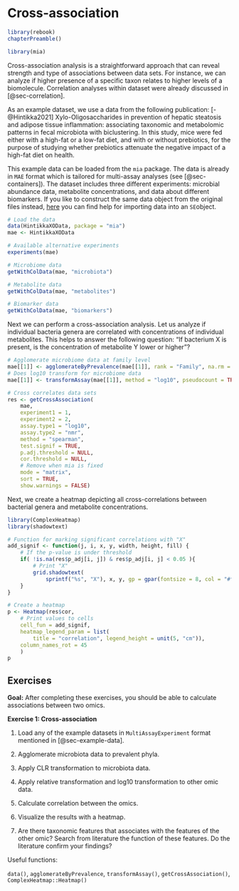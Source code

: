 # Cross-association {#sec-cross-correlation}

```r
library(rebook)
chapterPreamble()
```

```r
library(mia)
```

Cross-association analysis is a straightforward approach that can
reveal strength and type of associations between data sets. For instance,
we can analyze if higher presence of a specific taxon relates to higher
levels of a biomolecule. Correlation analyses within dataset were already
discussed in [@sec-correlation].

As an example dataset, we use a data from the following publication:
[-@Hintikka2021] Xylo-Oligosaccharides in prevention of hepatic
steatosis and adipose tissue inflammation: associating taxonomic and
metabolomic patterns in fecal microbiota with biclustering.
In this study, mice were fed either with a high-fat or a low-fat diet,
and with or without prebiotics, for the purpose of studying whether prebiotics
attenuate the negative impact of a high-fat diet on health.

This example data can be loaded from the `mia` package. The data is
already in `MAE` format which is tailored for multi-assay analyses
(see [@sec-containers]). The dataset includes three different experiments:
microbial abundance data, metabolite concentrations, and data about
different biomarkers. If you like to construct the same data object from the
original files instead, [here]([@sec-loading-experimental-microbiome-data]) 
you can find help for importing data into an `SE`object.

```r
# Load the data
data(HintikkaXOData, package = "mia")
mae <- HintikkaXOData
```

```r
# Available alternative experiments
experiments(mae)
```

```r
# Microbiome data
getWithColData(mae, "microbiota")
```

```r
# Metabolite data
getWithColData(mae, "metabolites")
```

```r
# Biomarker data
getWithColData(mae, "biomarkers")
```

Next we can perform a cross-association analysis. Let us analyze if
individual bacteria genera are correlated with concentrations of
individual metabolites. This helps to answer the following question: "If
bacterium X is present, is the concentration of metabolite Y lower or higher"?

```r
# Agglomerate microbiome data at family level
mae[[1]] <- agglomerateByPrevalence(mae[[1]], rank = "Family", na.rm = TRUE)
# Does log10 transform for microbiome data
mae[[1]] <- transformAssay(mae[[1]], method = "log10", pseudocount = TRUE)

# Cross correlates data sets
res <- getCrossAssociation(
    mae,
    experiment1 = 1,
    experiment2 = 2,
    assay.type1 = "log10",
    assay.type2 = "nmr",
    method = "spearman",
    test.signif = TRUE,
    p.adj.threshold = NULL,
    cor.threshold = NULL,
    # Remove when mia is fixed
    mode = "matrix",
    sort = TRUE,
    show.warnings = FALSE)
```

Next, we create a heatmap depicting all cross-correlations between bacterial
genera and metabolite concentrations.

```r
library(ComplexHeatmap)
library(shadowtext)

# Function for marking significant correlations with "X"
add_signif <- function(j, i, x, y, width, height, fill) {
    # If the p-value is under threshold
    if( !is.na(res$p_adj[i, j]) & res$p_adj[i, j] < 0.05 ){
        # Print "X"
        grid.shadowtext(
            sprintf("%s", "X"), x, y, gp = gpar(fontsize = 8, col = "#f5f5f5"))
    }
}

# Create a heatmap
p <- Heatmap(res$cor,
    # Print values to cells
    cell_fun = add_signif,
    heatmap_legend_param = list(
        title = "correlation", legend_height = unit(5, "cm")),
    column_names_rot = 45
    )
p
```

::: {.callout-tip icon=false}
## Exercises

**Goal:** After completing these exercises, you should be able to calculate
associations between two omics.

**Exercise 1: Cross-association**

1. Load any of the example datasets in `MultiAssayExperiment` format mentioned
in [@sec-example-data].

2. Agglomerate microbiota data to prevalent phyla.

3. Apply CLR transformation to microbiota data.

4. Apply relative transformation and log10 transformation to other omic data.

5. Calculate correlation between the omics.

6. Visualize the results with a heatmap.

7. Are there taxonomic features that associates with the features of the other
omic? Search from literature the function of these features. Do the literature
confirm your findings?

Useful functions:

`data()`, `agglomerateByPrevalence`, `transformAssay()`,
`getCrossAssociation()`, `ComplexHeatmap::Heatmap()`

:::
